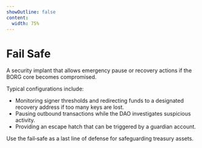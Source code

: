```yaml
---
showOutline: false
content:
  width: 75%
---
```


# Fail Safe

A security implant that allows emergency pause or recovery actions if the BORG core becomes compromised.

Typical configurations include:

- Monitoring signer thresholds and redirecting funds to a designated recovery address if too many keys are lost.
- Pausing outbound transactions while the DAO investigates suspicious activity.
- Providing an escape hatch that can be triggered by a guardian account.

Use the fail‑safe as a last line of defense for safeguarding treasury assets.

